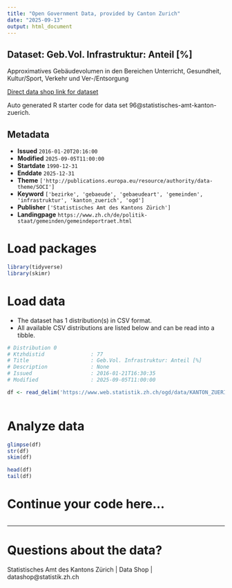 ```yaml
---
title: "Open Government Data, provided by Canton Zurich"
date: "2025-09-13"
output: html_document
---
```


## Dataset: Geb.Vol. Infrastruktur: Anteil [%]

Approximatives Gebäudevolumen in den Bereichen Unterricht, Gesundheit, Kultur/Sport, Verkehr und Ver-/Entsorgung

[Direct data shop link for dataset](https://www.zh.ch/de/politik-staat/statistik-daten/datenkatalog.html#/datasets/96@statistisches-amt-kanton-zuerich)

Auto generated R starter code for data set 96@statistisches-amt-kanton-zuerich.

## Metadata

- **Issued** `2016-01-20T20:16:00`
- **Modified** `2025-09-05T11:00:00`
- **Startdate** `1990-12-31`
- **Enddate** `2025-12-31`
- **Theme** `['http://publications.europa.eu/resource/authority/data-theme/SOCI']`
- **Keyword** `['bezirke', 'gebaeude', 'gebaeudeart', 'gemeinden', 'infrastruktur', 'kanton_zuerich', 'ogd']`
- **Publisher** `['Statistisches Amt des Kantons Zürich']`
- **Landingpage** `https://www.zh.ch/de/politik-staat/gemeinden/gemeindeportraet.html`


# Load packages

```r

library(tidyverse)
library(skimr)

```

# Load data

-   The dataset has 1 distribution(s) in CSV format.
-   All available CSV distributions are listed below and can be read into a tibble.

```r

# Distribution 0
# Ktzhdistid               : 77
# Title                    : Geb.Vol. Infrastruktur: Anteil [%]
# Description              : None
# Issued                   : 2016-01-21T16:30:35
# Modified                 : 2025-09-05T11:00:00

df <- read_delim('https://www.web.statistik.zh.ch/ogd/data/KANTON_ZUERICH_161.csv')



```

# Analyze data

```r

glimpse(df)
str(df)
skim(df)

head(df)
tail(df)

```

# Continue your code here...

```r

```

------------------------------------------------------------------------

# Questions about the data?

Statistisches Amt des Kantons Zürich | Data Shop | datashop@statistik.zh.ch
